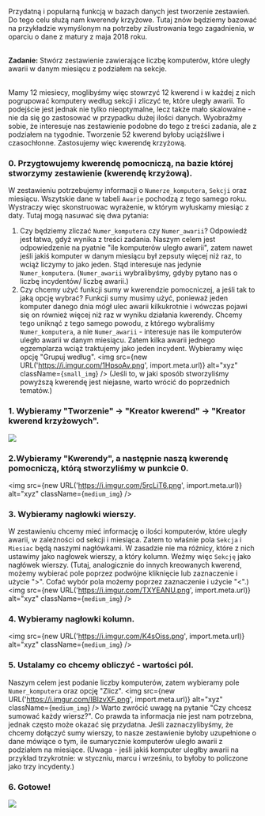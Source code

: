 Przydatną i popularną funkcją w bazach danych jest tworzenie zestawień. Do tego celu służą nam kwerendy krzyżowe. 
Tutaj znów będziemy bazować na przykładzie wymyślonym na potrzeby zilustrowania tego zagadnienia, w oparciu o dane z matury z maja 2018 roku.<br/><br/>

**Zadanie:** Stwórz zestawienie zawierające liczbę komputerów, które uległy awarii w danym miesiącu z podziałem na sekcje.

<br/>Mamy 12 miesiecy, moglibyśmy więc stowrzyć 12 kwerend i w każdej z nich pogrupować komputery według sekcji i zliczyć te, które uległy awarii. To podejście jest jednak nie tylko nieoptymalne, lecz także mało skalowalne - nie da się go zastosować w przypadku dużej ilości danych. Wyobraźmy sobie, że interesuje nas zestawienie podobne do tego z treści zadania, ale z podziałem na tygodnie. Tworzenie 52 kwerend byłoby uciążśliwe i czasochłonne. Zastosujemy więc kwerendę krzyżową.

### 0. Przygtowujemy kwerendę pomocniczą, na bazie której stworzymy zestawienie (kwerendę krzyżową).

W zestawieniu potrzebujemy informacji o `Numerze_komputera`, `Sekcji` oraz miesiącu. Wszytskie dane w tabeli `Awarie` pochodzą z tego samego roku. Wystraczy więc skonstruowac wyrażenie, w którym wyłuskamy miesiąc z daty. 
Tutaj mogą nasuwać się dwa pytania: 
1. Czy będziemy zliczać `Numer_komputera` czy `Numer_awarii`?
Odpowiedź jest łatwa, gdyż wynika z treści zadania. Naszym celem jest odpowiedzenie na pyatnie "ile komputerów uległo awarii", zatem nawet jeśli jakiś komputer w danym miesiącu był zepsuty więcej niż raz, to wciąż liczymy to jako jeden. Stąd interesuje nas jedynie `Numer_komputera`.
(`Numer_awarii` wybralibyśmy, gdyby pytano nas o liczbę incydentów/ liczbę awarii.)
2. Czy chcemy użyć funkcji sumy w kwerendzie pomocniczej, a jeśli tak to jaką opcję wybrać?
Funkcji sumy musimy użyć, ponieważ jeden komputer danego dnia mógł ulec awarii kilkukrotnie i wówczas pojawi się on również więcej niż raz w wyniku działania kwerendy. Chcemy tego uniknąć z tego samego powodu, z którego wybraliśmy `Numer_komputera`, a nie `Numer_awarii` - interesuje nas ile komputerów uległo awarii w danym miesiącu. Zatem kilka awarii jednego egzemplarza wciąż traktujemy jako jeden incydent. Wybieramy więc opcję "Grupuj według".
<img src={new URL('https://i.imgur.com/1HpsoAv.png', import.meta.url)} alt="xyz" className={`small_img`} />
(Jeśli to, w jaki sposób stworzyliśmy powyższą kwerendę jest niejasne, warto wrócić do poprzednich tematów.)

### 1. Wybieramy "Tworzenie" -> "Kreator kwerend" -> "Kreator kwerend krzyżowych".
![](https://i.imgur.com/dwppfeo.png)

### 2.Wybieramy "Kwerendy", a następnie naszą kwerendę pomocniczą, którą stworzyliśmy w punkcie 0.
<img src={new URL('https://i.imgur.com/5rcLiT6.png', import.meta.url)} alt="xyz" className={`medium_img`} />

### 3. Wybieramy nagłowki wierszy.
W zestawieniu chcemy mieć informację o ilości komputerów, które uległy awarii, w zależności od sekcji i miesiąca. Zatem to właśnie pola `Sekcja` i `Miesiac` będą naszymi nagłówkami. W zasadzie nie ma różnicy, które z nich ustawimy jako nagłowek wierszy, a który kolumn. Weźmy więc `Sekcję` jako nagłówek wierszy.
(Tutaj, analogicznie do innych kreowanych kwerend, możemy wybierać pole poprzez podwójne kliknięcie lub zaznaczenie i użycie ">". Cofać wybór pola możemy poprzez zaznaczenie i użycie "<".)
<img src={new URL('https://i.imgur.com/TXYEANU.png', import.meta.url)} alt="xyz" className={`medium_img`} />

### 4. Wybieramy nagłowki kolumn.
<img src={new URL('https://i.imgur.com/K4sOiss.png', import.meta.url)} alt="xyz" className={`medium_img`} />

### 5. Ustalamy co chcemy obliczyć - wartości pól.
Naszym celem jest podanie liczby komputerów, zatem wybieramy pole `Numer_komputera` oraz opcję "Zlicz".
<img src={new URL('https://i.imgur.com/IBIzvXF.png', import.meta.url)} alt="xyz" className={`medium_img`} />
Warto zwrócić uwagę na pytanie "Czy chcesz sumować każdy wiersz?". Co prawda ta informacja nie jest nam potrzebna, jednak często może okazać się przydatna. Jeśli zaznaczylibyśmy, że chcemy dołączyć sumy wierszy, to nasze zestawienie byłoby uzupełnione o dane mówiące o tym, ile sumarycznie komputerów uległo awarii z podziałem na miesiące. 
(Uwaga - jeśli jakiś komputer uległby awarii na przykład trzykrotnie: w styczniu, marcu i wrześniu, to byłoby to policzone jako trzy incydenty.)

### 6. Gotowe!
![](https://i.imgur.com/RQk98v6.png)
